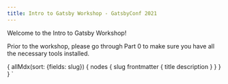 ```yaml
---
title: Intro to Gatsby Workshop - GatsbyConf 2021
---
```



Welcome to the Intro to Gatsby Workshop!

Prior to the workshop, please go through Part 0 to make sure you have all the necessary tools installed.

<TutorialList
  posts={props.data.allMdx.nodes}
/>

{
  allMdx(sort: {fields: slug}) {
    nodes {
      slug
      frontmatter {
        title
        description
      }
    }
  }
}
`

